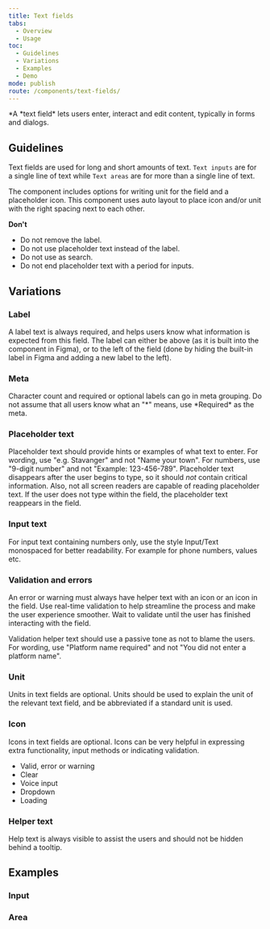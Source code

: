 ```yaml
---
title: Text fields
tabs:
  - Overview
  - Usage
toc:
  - Guidelines
  - Variations
  - Examples
  - Demo
mode: publish
route: /components/text-fields/
---
```



*A *text field\* lets users enter, interact and edit content, typically in forms and dialogs.

<!--One to two sentences as an introduction to the component-->

## Guidelines

<!--List how to use it, sizes, widths, grid interactions, color allowances -->

Text fields are used for long and short amounts of text. `Text inputs` are for a single line of text while `Text areas` are for more than a single line of text.

The component includes options for writing unit for the field and a placeholder icon. This component uses auto layout to place icon and/or unit with the right spacing next to each other.

**Don't**

<!--Bullet point list if needed -->

- Do not remove the label.
- Do not use placeholder text instead of the label.
- Do not use as search.
- Do not end placeholder text with a period for inputs.

## Variations

<!--One ### heading per frame in Figma, explaining each component in that frame. One 'content' section per variation if needed -->

### Label

A label text is always required, and helps users know what information is expected from this field. The label can either be above (as it is built into the component in Figma), or to the left of the field (done by hiding the built-in label in Figma and adding a new label to the left).

### Meta

Character count and required or optional labels can go in meta grouping. Do not assume that all users know what an "\*" means, use \*Required\* as the meta.

### Placeholder text

Placeholder text should provide hints or examples of what text to enter. For wording, use "e.g. Stavanger" and not "Name your town". For numbers, use "9-digit number" and not "Example: 123-456-789". Placeholder text disappears after the user begins to type, so it should _not_ contain critical information. Also, not all screen readers are capable of reading placeholder text. If the user does not type within the field, the placeholder text reappears in the field.

### Input text

For input text containing numbers only, use the style Input/Text monospaced for better readability. For example for phone numbers, values etc.

### Validation and errors

An error or warning must always have helper text with an icon or an icon in the field. Use real-time validation to help streamline the process and make the user experience smoother. Wait to validate until the user has finished interacting with the field.

Validation helper text should use a passive tone as not to blame the users. For wording, use "Platform name required" and not "You did not enter a platform name".

### Unit

Units in text fields are optional. Units should be used to explain the unit of the relevant text field, and be abbreviated if a standard unit is used.

### Icon

Icons in text fields are optional. Icons can be very helpful in expressing extra functionality, input methods or indicating validation.

- Valid, error or warning
- Clear
- Voice input
- Dropdown
- Loading

### Helper text

Help text is always visible to assist the users and should not be hidden behind a tooltip.

## Examples

### Input

<FigmaImage
  url="https://www.figma.com/file/0bGXR2sCwMVSDNyyzu5BXrO5/Desktop-UI?node-id=2000%3A1127"
  alt="Figma design sketches for input"
/>

### Area

<FigmaImage
  url="https://www.figma.com/file/0bGXR2sCwMVSDNyyzu5BXrO5/Desktop-UI?node-id=2000%3A4942"
  alt="Figma design sketches for input area"
/>

<!--
## Demo

<Playground>
  <div>
    <TextField
      id="textfield-normal"
      placeholder="Placeholder text"
      label="Text"
      helperText="Helper text"
    />
    <TextField
      type="number"
      id="textfield-number"
      placeholder="Placeholder text"
      label="Number"
      meta="pt. tonn"
      helperText="Helper text"
    />
  </div>
</Playground>
-->
